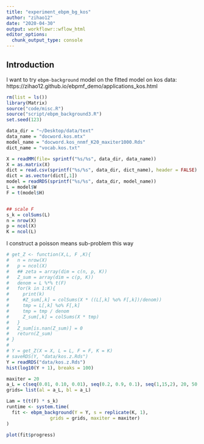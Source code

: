 ```yaml
---
title: "experiment_ebpm_bg_kos"
author: "zihao12"
date: "2020-04-30"
output: workflowr::wflow_html
editor_options:
  chunk_output_type: console
---
```


## Introduction
I want to try `ebpm-background` model on the fitted model on kos data: https://zihao12.github.io/ebpmf_demo/applications_kos.html

```r
rm(list = ls())
library(Matrix)
source("code/misc.R")
source("script/ebpm_background3.R")
set.seed(123)

data_dir = "~/Desktop/data/text"
data_name = "docword.kos.mtx"
model_name = "docword.kos_nnmf_K20_maxiter1000.Rds"
dict_name = "vocab.kos.txt"

X = readMM(file= sprintf("%s/%s", data_dir, data_name))
X = as.matrix(X)
dict = read.csv(sprintf("%s/%s", data_dir, dict_name), header = FALSE)
dict = as.vector(dict[,1])
model = readRDS(sprintf("%s/%s", data_dir, model_name))
L = model$W
F = t(model$H)


## scale F
s_k = colSums(L)
n = nrow(X)
p = ncol(X)
K = ncol(L)
```

I construct a poisson means sub-problem this way
\begin{align}
& Y_{jk} = \sum_i Z_{ijk}\\
& Z_{ijk} = X_{ij} \zeta_{ijk}\\
& \zeta_{ijk} = \frac{l_{ik} f_{jk}}{\sum_k l_{ik} f_{jk}}\\
\end{align}

```r
# get_Z <- function(X,L, F ,K){
#   n = nrow(X)
#   p = ncol(X)
#   ## zeta = array(dim = c(n, p, K))
#   Z_sum = array(dim = c(p, K))
#   denom = L %*% t(F)
#   for(k in 1:K){
#     print(k)
#     #Z_sum[,k] = colSums(X * ((L[,k] %o% F[,k])/denom))
#     tmp = L[,k] %o% F[,k]
#     tmp = tmp / denom
#     Z_sum[,k] = colSums(X * tmp)
#   }
#   Z_sum[is.nan(Z_sum)] = 0
#   return(Z_sum)
# }
# 
# Y = get_Z(X = X, L = L, F = F, K = K)
# saveRDS(Y, "data/kos.z.Rds")
Y = readRDS("data/kos.z.Rds")
hist(log10(Y + 1), breaks = 100)
```


```r
maxiter = 20
a_L = c(seq(0.01, 0.10, 0.01), seq(0.2, 0.9, 0.1), seq(1,15,2), 20, 50, 75, 100, 200, 1e3)
grids= list(al = a_L, bl = a_L)

Lam = t(t(F) * s_k)
runtime <- system.time(
  fit <- ebpm_background(Y = Y, s = replicate(K, 1),
                grids = grids, maxiter = maxiter)
)
```

```r
plot(fit$progress)
```

